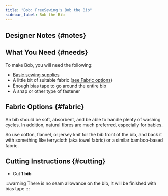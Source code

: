 ```yaml
---
title: "Bob: FreeSewing's Bob the Bib"
sidebar_label: Bob the Bib
---
```



<DocusaurusDoc>
  <DesignInfo design="bob" noDocsLink />
</DocusaurusDoc>

## Designer Notes {#notes}

<Notes />

## What You Need {#needs}

To make Bob, you will need the following:

- [Basic sewing supplies](/docs/sewing/basic-sewing-supplies)
- A little bit of suitable fabric ([see Fabric options](/docs/designs/bob#fabric))
- Enough bias tape to go around the entire bib
- A snap or other type of fastener

## Fabric Options {#fabric}

An bib should be soft, absorbent, and be able to handle plenty of washing cycles.
In addition, natural fibres are much preferred, especially for babies.

So use cotton, flannel, or jersey knit for the bib front of the bib, and back it with
something like terrycloth (aka towel fabric) or a similar bamboo-based fabric.

## Cutting Instructions {#cutting}

- Cut **1 bib**

:::warning
There is no seam allowance on the bib, it will be finished with bias tape
:::
